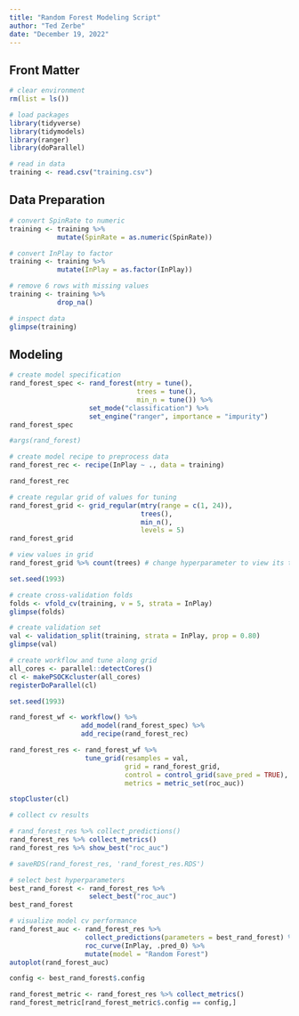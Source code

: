 ```yaml
---
title: "Random Forest Modeling Script"
author: "Ted Zerbe"
date: "December 19, 2022"
---
```


## Front Matter

```r
# clear environment
rm(list = ls())

# load packages
library(tidyverse)
library(tidymodels)
library(ranger)
library(doParallel)
```

```r
# read in data
training <- read.csv("training.csv")
```

## Data Preparation

```r
# convert SpinRate to numeric
training <- training %>%
            mutate(SpinRate = as.numeric(SpinRate))
```

```r
# convert InPlay to factor
training <- training %>%
            mutate(InPlay = as.factor(InPlay))
```

```r
# remove 6 rows with missing values
training <- training %>%
            drop_na()
```

```r
# inspect data
glimpse(training)
```

## Modeling

```r
# create model specification
rand_forest_spec <- rand_forest(mtry = tune(),
                                trees = tune(),
                                min_n = tune()) %>%
                    set_mode("classification") %>%
                    set_engine("ranger", importance = "impurity")
rand_forest_spec

#args(rand_forest)
```

```r
# create model recipe to preprocess data
rand_forest_rec <- recipe(InPlay ~ ., data = training)

rand_forest_rec
```

```r
# create regular grid of values for tuning
rand_forest_grid <- grid_regular(mtry(range = c(1, 24)),
                                 trees(),
                                 min_n(),
                                 levels = 5)
rand_forest_grid
```

```r
# view values in grid
rand_forest_grid %>% count(trees) # change hyperparameter to view its tested values
```

```r
set.seed(1993)

# create cross-validation folds
folds <- vfold_cv(training, v = 5, strata = InPlay)
glimpse(folds)

# create validation set
val <- validation_split(training, strata = InPlay, prop = 0.80)
glimpse(val)
```

```r
# create workflow and tune along grid
all_cores <- parallel::detectCores()
cl <- makePSOCKcluster(all_cores)
registerDoParallel(cl)

set.seed(1993)

rand_forest_wf <- workflow() %>%
                  add_model(rand_forest_spec) %>%
                  add_recipe(rand_forest_rec)

rand_forest_res <- rand_forest_wf %>%
                   tune_grid(resamples = val, 
                             grid = rand_forest_grid,
                             control = control_grid(save_pred = TRUE),
                             metrics = metric_set(roc_auc))

stopCluster(cl)
```

```r
# collect cv results

# rand_forest_res %>% collect_predictions()
rand_forest_res %>% collect_metrics()
rand_forest_res %>% show_best("roc_auc")

# saveRDS(rand_forest_res, 'rand_forest_res.RDS')
```

```r
# select best hyperparameters
best_rand_forest <- rand_forest_res %>%
                    select_best("roc_auc")
best_rand_forest
```

```r
# visualize model cv performance
rand_forest_auc <- rand_forest_res %>%
                   collect_predictions(parameters = best_rand_forest) %>%
                   roc_curve(InPlay, .pred_0) %>%
                   mutate(model = "Random Forest")
autoplot(rand_forest_auc)
```

```r
config <- best_rand_forest$.config

rand_forest_metric <- rand_forest_res %>% collect_metrics()
rand_forest_metric[rand_forest_metric$.config == config,]
```